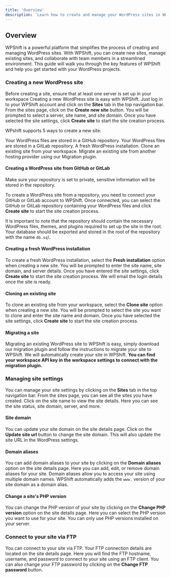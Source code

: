 ```yaml
---
title: 'Overview'
description: 'Learn how to create and manage your WordPress sites in WPShift.'
---
```


## Overview
WPShift is a powerful platform that simplifies the process of creating and managing WordPress sites. With WPShift, you can create new sites, manage existing sites, and collaborate with team members in a streamlined environment. This guide will walk you through the key features of WPShift and help you get started with your WordPress projects.


### Creating a new WordPress site
<Info>Before creating a site, ensure that at least one server is set up in your workspace</Info>
Creating a new WordPress site is easy with WPShift. Just log in to your WPShift account and click on the **Sites** tab in the top navigation bar. From the sites page, click on the **Create new site** button. You will be prompted to select a server, site name, and site domain. Once you have selected the site settings, click **Create site** to start the site creation process.

WPshift supports 5 ways to create a new site:

<CardGroup cols={2}>
    <Card title="GitHub" href="/sites/overview#creating-a-wordpress-site-from-github-or-gitlab">
        Your WordPress files are stored in a GitHub repository.
    </Card>
    <Card title="GitLab" href="/sites/overview#creating-a-wordpress-site-from-github-or-gitlab">
        Your WordPress files are stored in a GitLab repository.
    </Card>
    <Card title="Fresh installation" href="/sites/overview#creating-a-fresh-wordpress-installation">
        A fresh WordPress installation.
    </Card>
    <Card title="Clone site" href="/sites/overview#cloning-an-existing-site">
        Clone an existing site from your workspace.
    </Card>
    <Card title="Migrate site" href="/sites/overview#migrating-a-site">
        Migrate an existing site from another hosting provider using our Migration plugin.
    </Card>
</CardGroup>

#### Creating a WordPress site from GitHub or GitLab
<Warning>Make sure your repository is set to private, sensitive information will be stored in the repository.</Warning>

To create a WordPress site from a repository, you need to connect your GitHub or GitLab account to WPShift. Once connected, you can select the GitHub or GitLab repository containing your WordPress files and click **Create site** to start the site creation process.

It is important to note that the repository should contain the necessary WordPress files, themes, and plugins required to set up the site in the root. Your database should be exported and stored in the root of the repository with the name `db.sql`.

#### Creating a fresh WordPress installation
To create a fresh WordPress installation, select the **Fresh installation** option when creating a new site. You will be prompted to enter the site name, site domain, and server details. Once you have entered the site settings, click **Create site** to start the site creation process.
We will email the login details once the site is ready.

#### Cloning an existing site
To clone an existing site from your workspace, select the **Clone site** option when creating a new site. You will be prompted to select the site you want to clone and enter the site name and domain. Once you have selected the site settings, click **Create site** to start the site creation process.

#### Migrating a site
Migrating an existing WordPress site to WPShift is easy, simply download our migration plugin and follow the instructions to migrate your site to WPShift. We will automatically create your site in WPShift.
**You can find your workspace API key in the workspace settings to connect with the migration plugin.**

### Managing site settings
You can manage your site settings by clicking on the **Sites** tab in the top navigation bar. From the sites page, you can see all the sites you have created. Click on the site name to view the site details. Here you can see the site status, site domain, server, and more.

#### Site domain
You can update your site domain on the site details page. Click on the **Update site url** button to change the site domain. This will also update the site URL in the WordPress settings.

#### Domain aliases
You can add domain aliases to your site by clicking on the **Domain aliases** option on the site details page. Here you can add, edit, or remove domain aliases for your site. Domain aliases allow you to access your site using multiple domain names. WPShift automatically adds the `www.` version of your site domain as a domain alias.

#### Change a site's PHP version
You can change the PHP version of your site by clicking on the **Change PHP version** option on the site details page. Here you can select the PHP version you want to use for your site. You can only use PHP versions installed on your server.

### Connect to your site via FTP
You can connect to your site via FTP. Your FTP connection details are located on the site details page. Here you will find the FTP hostname, username, and password to connect to your site using an FTP client. You can also change your FTP password by clicking on the **Change FTP password** button.